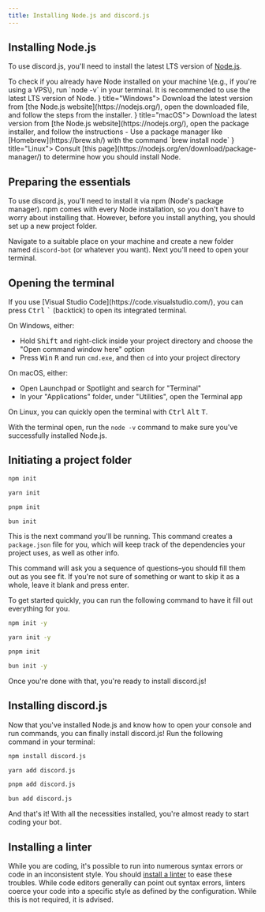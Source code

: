 ```yaml
---
title: Installing Node.js and discord.js
---
```



## Installing Node.js

To use discord.js, you'll need to install the latest LTS version of [Node.js](https://nodejs.org/).

<Callout>
	To check if you already have Node installed on your machine \(e.g., if you're using a VPS\), run `node -v` in your
	terminal. It is recommended to use the latest LTS version of Node.
</Callout>

<Cards>
	<Card icon={<Grid2x2 />} title="Windows">
		Download the latest version from [the Node.js website](https://nodejs.org/), open the downloaded file, and follow
		the steps from the installer.
	</Card>
	<Card icon={<Apple />} title="macOS">
		Download the latest version from [the Node.js website](https://nodejs.org/), open the package installer, and follow
		the instructions - Use a package manager like [Homebrew](https://brew.sh/) with the command `brew install node`
	</Card>
	<Card icon={<Cpu />} title="Linux">
		Consult [this page](https://nodejs.org/en/download/package-manager/) to determine how you should install Node.
	</Card>
</Cards>

## Preparing the essentials

To use discord.js, you'll need to install it via npm \(Node's package manager\). npm comes with every Node installation, so you don't have to worry about installing that. However, before you install anything, you should set up a new project folder.

Navigate to a suitable place on your machine and create a new folder named `discord-bot` (or whatever you want). Next you'll need to open your terminal.

## Opening the terminal

<Callout>
	If you use [Visual Studio Code](https://code.visualstudio.com/), you can press <kbd>Ctrl</kbd>
	<kbd>`</kbd> (backtick) to open its integrated terminal.
</Callout>

On Windows, either:

- Hold <kbd>Shift</kbd> and right-click inside your project directory and choose the "Open command window here" option
- Press <kbd>Win</kbd> <kbd>R</kbd> and run `cmd.exe`, and then `cd` into your project directory

On macOS, either:

- Open Launchpad or Spotlight and search for "Terminal"
- In your "Applications" folder, under "Utilities", open the Terminal app

On Linux, you can quickly open the terminal with <kbd>Ctrl</kbd> <kbd>Alt</kbd> <kbd>T</kbd>.

With the terminal open, run the `node -v` command to make sure you've successfully installed Node.js.

## Initiating a project folder

```sh tab="npm"
npm init
```

```sh tab="yarn"
yarn init
```

```sh tab="pnpm"
pnpm init
```

```sh tab="bun"
bun init
```

This is the next command you'll be running. This command creates a `package.json` file for you, which will keep track of the dependencies your project uses, as well as other info.

This command will ask you a sequence of questions–you should fill them out as you see fit. If you're not sure of something or want to skip it as a whole, leave it blank and press enter.

To get started quickly, you can run the following command to have it fill out everything for you.

```sh tab="npm"
npm init -y
```

```sh tab="yarn"
yarn init -y
```

```sh tab="pnpm"
pnpm init
```

```sh tab="bun"
bun init -y
```

Once you're done with that, you're ready to install discord.js!

## Installing discord.js

Now that you've installed Node.js and know how to open your console and run commands, you can finally install discord.js! Run the following command in your terminal:

```sh tab="npm"
npm install discord.js
```

```sh tab="yarn"
yarn add discord.js
```

```sh tab="pnpm"
pnpm add discord.js
```

```sh tab="bun"
bun add discord.js
```

And that's it! With all the necessities installed, you're almost ready to start coding your bot.

## Installing a linter

While you are coding, it's possible to run into numerous syntax errors or code in an inconsistent style. You should [install a linter](/guide/legacy/preparations/linter) to ease these troubles. While code editors generally can point out syntax errors, linters coerce your code into a specific style as defined by the configuration. While this is not required, it is advised.
